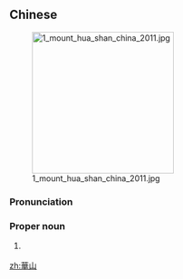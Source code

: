 ==Chinese==
{{zh-forms|s=华山}}
{{zh-wp}}
[[File:1 mount hua shan china 2011.jpg|thumb|250px]]

===Pronunciation===
{{zh-pron
|m=Huà Shān
|c=waa6 saan1
|mn=Hôa-san
|cat=pn
}}

===Proper noun===
{{zh-proper noun}}

# {{w|Mount Hua}} {{gloss|in [[Shaanxi]] Province, China}}

{{zh-cat|Mountains}}

[[zh:華山]]